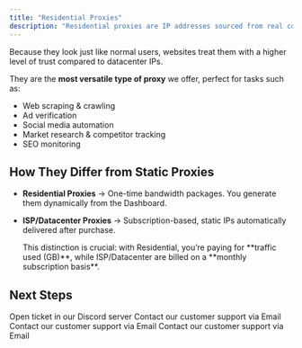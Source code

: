 ```yaml
---
title: "Residential Proxies"
description: "Residential proxies are IP addresses sourced from real consumer devices connected through ISPs.  "
---
```


Because they look just like normal users, websites treat them with a higher level of trust compared to datacenter IPs.

They are the **most versatile type of proxy** we offer, perfect for tasks such as:

- Web scraping & crawling
- Ad verification
- Social media automation
- Market research & competitor tracking
- SEO monitoring

## How They Differ from Static Proxies

- **Residential Proxies** → One-time bandwidth packages. You generate them dynamically from the Dashboard.
- **ISP/Datacenter Proxies** → Subscription-based, static IPs automatically delivered after purchase.

  <Info>
    This distinction is crucial: with Residential, you’re paying for **traffic used (GB)**, while ISP/Datacenter are billed on a **monthly subscription basis**.
  </Info>

## Next Steps

<Columns cols={2}>
  <Card title="Pools" icon="pool-8-ball" color="#025bff" href="https://discord.gg/Hhg94t6JRG">
    Open ticket in our Discord server
  </Card>
  <Card title="Generation" icon="loader" color="#025bff" href="to:team@quantumproxies.net">
    Contact our customer support via Email
  </Card>
  <Card title="Troubleshoot" icon="octagon-exclamation" color="#025bff" href="/documentation/residential/generation">
    Contact our customer support via Email
  </Card>
  <Card title="Billing" icon="credit-card-blank" color="#025bff" href="/documentation/residential/billing">
    Contact our customer support via Email
  </Card>
</Columns>